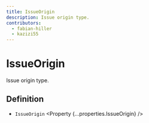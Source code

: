 ```yaml
---
title: IssueOrigin
description: Issue origin type.
contributors:
  - fabian-hiller
  - kazizi55
---
```



# IssueOrigin

Issue origin type.

## Definition

- `IssueOrigin` <Property {...properties.IssueOrigin} />
